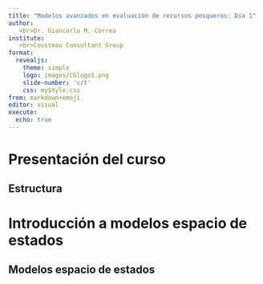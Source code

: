 ```yaml
---
title: "Modelos avanzados en evaluación de recursos pesqueros: Día 1"
author: 
   <br>Dr. Giancarlo M. Correa
institute:
   <br>Cousteau Consultant Group
format: 
  revealjs:
    theme: simple
    logo: images/CGlogo1.png
    slide-number: 'c/t'
    css: myStyle.css
from: markdown+emoji
editor: visual
execute:
  echo: true
---
```


# Presentación del curso

## Estructura



# Introducción a modelos espacio de estados

<!-- Install this version of knitr or update RStudio-->

<!-- remotes::install_version("knitr", "1.42") -->

## Modelos espacio de estados
